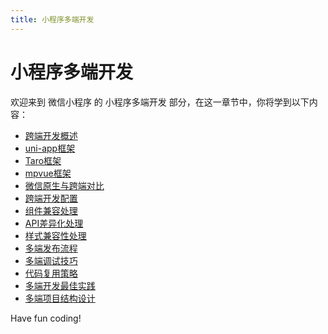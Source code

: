 ```yaml
---
title: 小程序多端开发
---
```


# 小程序多端开发

欢迎来到 微信小程序 的 小程序多端开发 部分，在这一章节中，你将学到以下内容：

- [跨端开发概述](./0-overview-of-cross-end-development.mdx)
- [uni-app框架](./1-uni-app-framework.mdx)
- [Taro框架](./2-taro-framework.mdx)
- [mpvue框架](./3-mpvue-framework.mdx)
- [微信原生与跨端对比](./4-wechat-native-vs-cross-end.mdx)
- [跨端开发配置](./5-cross-end-development-configuration.mdx)
- [组件兼容处理](./6-component-compatible-processing.mdx)
- [API差异化处理](./7-api-differentiation.mdx)
- [样式兼容性处理](./8-style-compatibility-processing.mdx)
- [多端发布流程](./9-multi-end-publishing-process.mdx)
- [多端调试技巧](./10-multi-end-debugging-techniques.mdx)
- [代码复用策略](./11-code-reuse-policies.mdx)
- [多端开发最佳实践](./12-multi-ended-development-best-practices.mdx)
- [多端项目结构设计](./13-multi-end-project-structure-design.mdx)

Have fun coding!